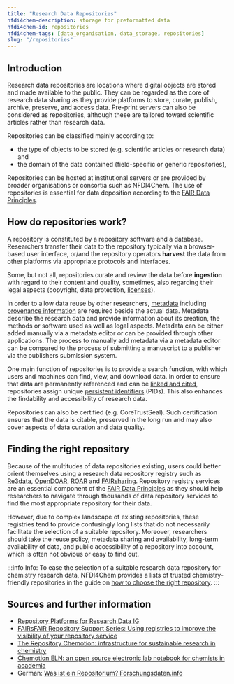 ```yaml
---
title: "Research Data Repositories"
nfdi4chem-description: storage for preformatted data
nfdi4chem-id: repositories
nfdi4chem-tags: [data_organisation, data_storage, repositories]
slug: "/repositories"
---
```


## Introduction

Research data repositories are locations where digital objects are stored and made available to the public. They can be regarded as the core of research data sharing as they provide platforms to store, curate, publish, archive, preserve, and access data. Pre-print servers can also be considered as repositories, although these are tailored toward scientific articles rather than research data.

Repositories can be classified mainly according to:

- the type of objects to be stored (e.g. scientific articles or research data) and
- the domain of the data contained (field-specific or generic repositories),

Repositories can be hosted at institutional servers or are provided by broader organisations or consortia such as NFDI4Chem. The use of repositories is essential for data deposition according to the [FAIR Data Principles](/docs/fair).

## How do repositories work?

A repository is constituted by a repository software and a database. Researchers transfer their data to the repository typically via a browser-based user interface, or/and the repository operators **harvest** the data from other platforms via appropriate protocols and interfaces.

Some, but not all, repositories curate and review the data before **ingestion** with regard to their content and quality, sometimes, also regarding their legal aspects (copyright, data protection, [licenses](/docs/licenses)).

In order to allow data reuse by other researchers, [metadata](/docs/metadata) including [provenance information](/docs/provenance/) are required beside the actual data. Metadata describe the research data and provide information about its creation, the methods or software used as well as legal aspects. Metadata can be either added manually via a metadata editor or can be provided through other applications. The process to manually add metadata via a metadata editor can be compared to the process of submitting a manuscript to a publisher via the publishers submission system. 

One main function of repositories is to provide a search function, with which users and machines can find, view, and download data. In order to ensure that data are permanently referenced and can be [linked and cited](/docs/best_practice/#how-to-use-dataset-pids-in-scientific-articles), repositories assign unique [persistent identifiers](/docs/pid) (PIDs). This also enhances the findability and accessibility of research data. 

Repositories can also be certified (e.g. CoreTrustSeal). Such certification ensures that the data is citable, preserved in the long run and may also cover aspects of data curation and data quality. 

## Finding the right repository

Because of the multitudes of data repositories existing, users could better orient themselves using a research data repository registry such as [Re3data](https://www.re3data.org/), [OpenDOAR](https://v2.sherpa.ac.uk/opendoar/about.html), [ROAR](http://roar.eprints.org/) and [FAIRsharing](https://fairsharing.org/). Repository registry services are an essential component of the [FAIR Data Principles](/docs/fair) as they should help researchers to navigate through thousands of data repository services to find the most appropriate repository for their data. 

However, due to complex landscape of existing repositories, these registries tend to provide confusingly long lists that do not necessarily facilitate the selection of a suitable repository. Moreover, researchers should take the reuse policy, metadata sharing and availability, long-term availability of data, and public accessibility of a repository into account, which is often not obvious or easy to find out.

:::info Info:
To ease the selection of a suitable research data repository for chemistry research data, NFDI4Chem provides a lists of trusted chemistry-friendly repositories in the guide on [how to choose the right repository](/docs/choose_repository).
:::

## Sources and further information
- [Repository Platforms for Research Data IG](https://www.rd-alliance.org/groups/repository-platforms-research-data.html)
- [FAIRsFAIR Repository Support Series: Using registries to improve the visibility of your repository service](https://www.dcc.ac.uk/events/fairsfair-repository-support-series-using-registries-improve-visibility-your-repository)
- [The Repository Chemotion: infrastructure for sustainable research in chemistry](https://doi.org/10.1002/anie.202007702)
- [Chemotion ELN: an open source electronic lab notebook for chemists in academia](https://doi.org/10.1186/s13321-017-0240-0)
- German: [Was ist ein Repositorium? Forschungsdaten.info](https://www.forschungsdaten.info/themen/veroeffentlichen-und-archivieren/repositorien/)
